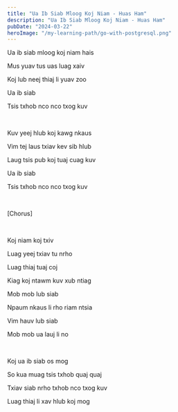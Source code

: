 ```yaml
---
title: "Ua Ib Siab Mloog Koj Niam - Huas Ham"
description: "Ua Ib Siab Mloog Koj Niam - Huas Ham"
pubDate: "2024-03-22"
heroImage: "/my-learning-path/go-with-postgresql.png"
---
```


Ua ib siab mloog koj niam hais

Mus yuav tus uas luag xaiv

Koj lub neej thiaj li yuav zoo

Ua ib siab

Tsis txhob nco nco txog kuv

<br />

Kuv yeej hlub koj kawg nkaus

Vim tej laus txiav kev sib hlub

Laug tsis pub koj tuaj cuag kuv

Ua ib siab

Tsis txhob nco nco txog kuv

<br />

[Chorus]

<br />

Koj niam koj txiv

Luag yeej txiav tu nrho

Luag thiaj tuaj coj

Kiag koj ntawm kuv xub ntiag

Mob mob lub siab

Npaum nkaus li rho riam ntsia

Vim hauv lub siab

Mob mob ua lauj li no

<br />

Koj ua ib siab os mog

So kua muag tsis txhob quaj quaj

Txiav siab nrho txhob nco txog kuv

Luag thiaj li xav hlub koj mog
